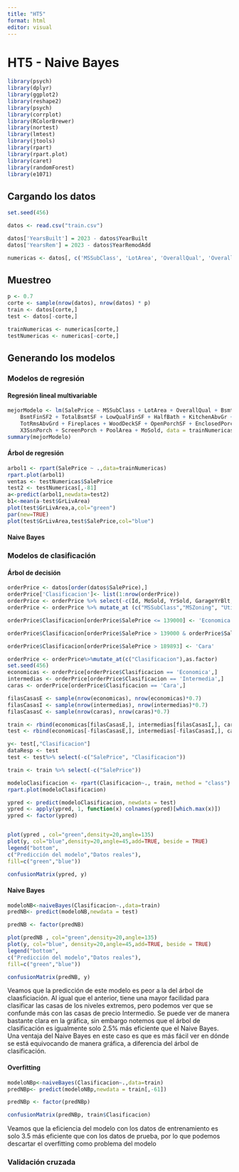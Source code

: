 ```yaml
---
title: "HT5"
format: html
editor: visual
---
```


# HT5 - Naive Bayes

```r
library(psych)
library(dplyr)
library(ggplot2)
library(reshape2)
library(psych)
library(corrplot)
library(RColorBrewer)
library(nortest)
library(lmtest)
library(jtools)
library(rpart)
library(rpart.plot)
library(caret)
library(randomForest)
library(e1071)
```

## Cargando los datos

```r
set.seed(456)

datos <- read.csv("train.csv")

datos['YearsBuilt'] = 2023 - datos$YearBuilt
datos['YearsRem'] = 2023 - datos$YearRemodAdd

numericas <- datos[, c('MSSubClass', 'LotArea', 'OverallQual', 'OverallCond', 'YearsBuilt', 'YearsRem', 'BsmtFinSF1', 'BsmtFinSF2', 'BsmtUnfSF', 'TotalBsmtSF', 'X1stFlrSF', 'X2ndFlrSF', 'LowQualFinSF', 'GrLivArea', 'BsmtFullBath', 'BsmtHalfBath', 'FullBath', 'HalfBath', 'BedroomAbvGr', 'KitchenAbvGr', 'TotRmsAbvGrd', 'Fireplaces', 'GarageCars', 'GarageArea', 'WoodDeckSF', 'OpenPorchSF', 'EnclosedPorch', 'X3SsnPorch', 'ScreenPorch', 'PoolArea', 'MiscVal', 'MoSold', 'SalePrice')]
```

## Muestreo

```r
p <- 0.7
corte <- sample(nrow(datos), nrow(datos) * p)
train <- datos[corte,]
test <- datos[-corte,]

trainNumericas <- numericas[corte,]
testNumericas <- numericas[-corte,]
```

## Generando los modelos

### Modelos de regresión

#### Regresión lineal multivariable

```r
mejorModelo <- lm(SalePrice ~ MSSubClass + LotArea + OverallQual + BsmtFinSF1 + 
    BsmtFinSF2 + TotalBsmtSF + LowQualFinSF + HalfBath + KitchenAbvGr + 
    TotRmsAbvGrd + Fireplaces + WoodDeckSF + OpenPorchSF + EnclosedPorch + 
    X3SsnPorch + ScreenPorch + PoolArea + MoSold, data = trainNumericas)
summary(mejorModelo)
```

#### Árbol de regresión

```r
arbol1 <- rpart(SalePrice ~ .,data=trainNumericas)
rpart.plot(arbol1)
ventas <- testNumericas$SalePrice
test2 <- testNumericas[,-81]
a<-predict(arbol1,newdata=test2)
b1<-mean(a-test$GrLivArea)
plot(test$GrLivArea,a,col="green")
par(new=TRUE)
plot(test$GrLivArea,test$SalePrice,col="blue")
```

#### Naive Bayes

### Modelos de clasificación

#### Árbol de decisión

```r
orderPrice <- datos[order(datos$SalePrice),]
orderPrice['Clasificacion']<- list(1:nrow(orderPrice))
orderPrice <- orderPrice %>% select(-c(Id, MoSold, YrSold, GarageYrBlt, Alley, LotShape, LandContour, Condition2, YearBuilt, Exterior2nd, FireplaceQu, GarageQual, SaleType,BsmtFinType2, BsmtFinSF2, BsmtUnfSF, BsmtFullBath, BsmtHalfBath, X3SsnPorch, GarageFinish))
orderPrice <- orderPrice %>% mutate_at (c("MSSubClass","MSZoning", "Utilities", "LotConfig", "Street", "LandSlope", "Neighborhood", "Condition1", "BldgType", "HouseStyle", "OverallQual", "OverallCond", "RoofStyle", "PavedDrive", "RoofMatl", "Exterior1st", "MasVnrType", "ExterQual", "ExterCond","Foundation", "BsmtQual", "BsmtCond", "BsmtExposure", "BsmtFinType1", "Heating", "HeatingQC", "CentralAir","Electrical", "Functional", "GarageType", "GarageCond", "PoolQC", "Fence", "MiscFeature", "SaleCondition"), as.factor)

orderPrice$Clasificacion[orderPrice$SalePrice <= 139000] <- 'Economica'

orderPrice$Clasificacion[orderPrice$SalePrice > 139000 & orderPrice$SalePrice <= 189893 ] <- 'Intermedia'

orderPrice$Clasificacion[orderPrice$SalePrice > 189893] <- 'Cara'

orderPrice <- orderPrice%>%mutate_at(c("Clasificacion"),as.factor)
set.seed(456)
economicas <- orderPrice[orderPrice$Clasificacion == 'Economica',]
intermedias <- orderPrice[orderPrice$Clasificacion == 'Intermedia',]
caras <- orderPrice[orderPrice$Clasificacion == 'Cara',]

filasCasasE <- sample(nrow(economicas), nrow(economicas)*0.7)
filasCasasI <- sample(nrow(intermedias), nrow(intermedias)*0.7)
filasCasasC <- sample(nrow(caras), nrow(caras)*0.7)

train <- rbind(economicas[filasCasasE,], intermedias[filasCasasI,], caras[filasCasasC,])
test <- rbind(economicas[-filasCasasE,], intermedias[-filasCasasI,], caras[-filasCasasC,])

y<- test[,"Clasificacion"]
dataResp <- test
test <- test%>% select(-c("SalePrice", "Clasificacion"))

train <- train %>% select(-c("SalePrice"))

modeloClasificacion <- rpart(Clasificacion~., train, method = "class")
rpart.plot(modeloClasificacion)

ypred <- predict(modeloClasificacion, newdata = test)
ypred <- apply(ypred, 1, function(x) colnames(ypred)[which.max(x)])
ypred <- factor(ypred)


plot(ypred , col="green",density=20,angle=135)
plot(y, col="blue",density=20,angle=45,add=TRUE, beside = TRUE)
legend("bottom",
c("Predicción del modelo","Datos reales"),
fill=c("green","blue"))

confusionMatrix(ypred, y)
```

#### Naive Bayes

```r
modeloNB<-naiveBayes(Clasificacion~.,data=train)
predNB<- predict(modeloNB,newdata = test)

predNB <- factor(predNB)

plot(predNB , col="green",density=20,angle=135)
plot(y, col="blue", density=20,angle=45,add=TRUE, beside = TRUE)
legend("bottom",
c("Predicción del modelo","Datos reales"),
fill=c("green","blue"))

confusionMatrix(predNB, y)
```

Veamos que la predicción de este modelo es peor a la del árbol de claasficiación. Al igual que el anterior, tiene una mayor facilidad para clasificar las casas de los niveles extremos, pero podemos ver que se confunde más con las casas de precio Intermedio. Se puede ver de manera bastante clara en la gráfica, sin embargo notemos que el árbol de clasificación es igualmente solo 2.5% más eficiente que el Naive Bayes. Una ventaja del Naive Bayes en este caso es que es más fácil ver en dónde se está equivocando de manera gráfica, a diferencia del árbol de clasificación.

#### Overfitting 

```r
modeloNBp<-naiveBayes(Clasificacion~.,data=train)
predNBp<- predict(modeloNBp,newdata = train[,-61])

predNBp <- factor(predNBp)

confusionMatrix(predNBp, train$Clasificacion)
```

Veamos que la eficiencia del modelo con los datos de entrenamiento es solo $3.5%$ más eficiente que con los datos de prueba, por lo que podemos descartar el overfitting como problema del modelo

### Validación cruzada
